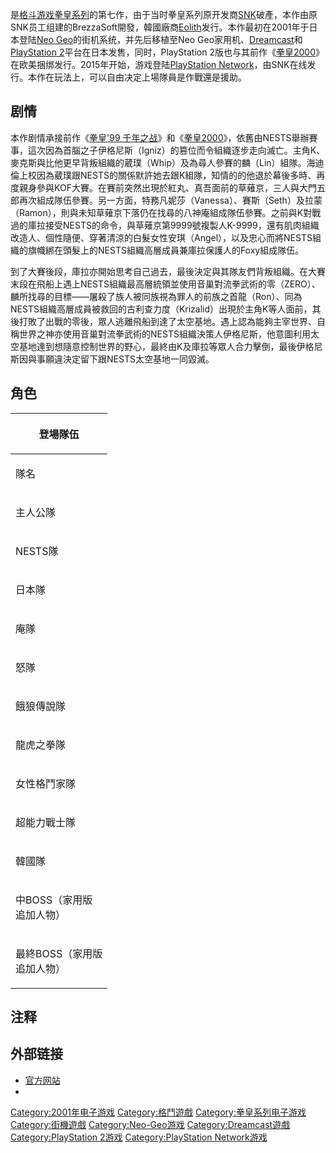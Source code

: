 {{noteTA
|G1=Games
}}
{{unreferenced|time=2016-06-26T13:30:52+00:00}}
{{Infobox VG
| title = 拳皇2001
| japanese = ザ・キング・オブ・ファイターズ2001
| english = The King of Fighters 2001
| image = 
| caption = 
| developer = BrezzaSoft
| publisher = [[Eolith|Eolith]]、[[SNK|SNK]]<small>（PSN）</small>
| designer  = 
| release   = '''街机'''<br />{{vgr|NA|2001|JP|2001}}'''Neo Geo'''<br />{{vgr|JP|March 14, 2002}}'''Dreamcast'''<br />{{vgr|JP|December 26, 2002}}'''PlayStation 2'''<br />{{vgr|JP|October 23, 2003}}'''PlayStation Network'''<br/>{{vgr|JP|July 15, 2015}}'''Nintendo Switch'''{{vgr|WW|September 27, 2018}}
| series = [[拳皇系列|拳皇系列]]
| genre = [[格斗游戏|格斗游戏]]
| modes = [[单人电子游戏|单人]]、[[多人电子游戏|多人]]
| cabinet = 直立
| arcade system = [[Neo_Geo|Neo Geo]]
| display       = 
| platforms     = [[街机|街机]]、[[Neo_Geo|Neo Geo]]、[[Dreamcast|Dreamcast]]、[[PlayStation_2|PlayStation 2]]、[[PlayStation_Network|PlayStation Network]]
}}

{{Vgname|拳皇2001|en=The King of Fighters 2001|ja=ザ・キング・オブ・ファイターズ2001}}是[[格斗游戏|格斗游戏]][[拳皇系列|拳皇系列]]的第七作，由于当时拳皇系列原开发商[[SNK|SNK]]破產，本作由原SNK员工组建的BrezzaSoft開發，韓國廠商[[Eolith|Eolith]]发行。本作最初在2001年于日本登陆[[Neo_Geo|Neo Geo]]的街机系统，并先后移植至Neo Geo家用机、[[Dreamcast|Dreamcast]]和[[PlayStation_2|PlayStation 2]]平台在日本发售，同时，PlayStation 2版也与其前作《[[拳皇2000|拳皇2000]]》在欧美捆绑发行。2015年开始，游戏登陆[[PlayStation_Network|PlayStation Network]]，由SNK在线发行。本作在玩法上，可以自由决定上場隊員是作戰還是援助。

== 剧情 ==
本作剧情承接前作《[[拳皇'99_千年之战|拳皇'99 千年之战]]》和《[[拳皇2000|拳皇2000]]》，依舊由NESTS舉辦賽事，這次因為首腦之子伊格尼斯（Igniz）的篡位而令組織逐步走向滅亡。主角K、麥克斯與比他更早背叛組織的葳璞（Whip）及為尋人參賽的麟（Lin）組隊。海迪倫上校因為葳璞跟NESTS的關係默許她去跟K組隊，知情的的他退於幕後多時、再度親身參與KOF大賽。在賽前突然出現於紅丸、真吾面前的草薙京，三人與大門五郎再次組成隊伍參賽。另一方面，特務凡妮莎（Vanessa）、賽斯（Seth）及拉蒙（Ramon），則與未知草薙京下落仍在找尋的八神庵組成隊伍參賽。之前與K對戰過的庫拉接受NESTS的命令，與草薙京第9999號複製人K-9999，還有肌肉組織改造人、個性隨便、穿著清涼的白髮女性安琪（Angel），以及忠心而將NESTS組織的旗幟綁在頭髮上的NESTS組織高層成員兼庫拉保護人的Foxy組成隊伍。

到了大賽後段，庫拉亦開始思考自己過去，最後決定與其隊友們背叛組織。在大賽末段在飛船上遇上NESTS組織最高層統領並使用音巢對流拳武術的零（ZERO）、麟所找尋的目標——屠殺了族人被同族視為罪人的前族之首龍（Ron）、同為NESTS組織高層成員被救回的古利查力度（Krizalid）出現於主角K等人面前，其後打敗了出戰的零後，眾人逃離飛船到達了太空基地。遇上認為能夠主宰世界、自稱世界之神亦使用音巢對流拳武術的NESTS組織決策人伊格尼斯，他意圖利用太空基地達到想隨意控制世界的野心，最終由K及庫拉等眾人合力擊倒，最後伊格尼斯因與事願違決定留下跟NESTS太空基地一同毀滅。

== 角色 ==
{{main|拳皇系列角色列表}}

{| class="wikitable" style="text-align:center"
|-
! colspan="5"|登場隊伍
|-
! 隊名 !! colspan="4"|成員
|-
! 主人公隊
| K´（K DASH） || 麥斯瑪（MAXIMA） || 葳莆（WHIP） || 麟（LIN）
|-
! NESTS隊
| 古娜・戴雅門度（KULA DIAMOND） || 霍斯（FOXY） || K-9999（K FOUR NINE） || 安琪兒（ANGEL）
|-
! 日本隊
| 草薙 京（KYO KUSANAGI） || 二階堂 紅丸（BENIMARU NIKADO） || 大門 五郎（GORO DAIMON） || 矢吹 真吾（SHINGO YABUKI）
|-
! 庵隊
| 八神 庵（IORI YAGAMI） || 芭妮莎（VANESSA） || 賽斯（SETH） || 羅門（RAMON）
|-
! 怒隊
| 莉安娜・海頓（LEONA HEIDERN） || 拉爾夫・鍾斯（RALF JONES） || 克拉克・史超（CLARK STEEL） || 海頓（HEIDERN）
|-
! 餓狼傳說隊
| 泰利・波格（TERRY BOGARD） || 安迪・波格（ANDY BOGARD） || 東丈（JOE HIGASHI） || 布魯・瑪莉（BLUE MARY）
|-
! 龍虎之拳隊
| 坂崎 獠（RYO SAKAZAKI） || 羅拔・嘉西亞（ROBERT GARCIA） || 坂崎 百合（YURI SAKAZAKI） || 坂崎 琢磨（TAKUMA SAKAZAKI）
|-
! 女性格鬥家隊
| 瓊（KING） || 不知火 舞（MAI SHIRANUI） || 李香緋（XIANGFEI LEE） || 四條 雛子（HINAKO SHIJOU）
|-
! 超能力戰士隊
| 麻宮 雅典娜（ATHENA ASAMIYA） || 椎拳崇（SIE KENSOU） || 鎮元齋（CHIN GENTSAI） || 包（BAO）
|-
! 韓國隊
| 金甲喚（KIM KAPHWAN） || 陳國漢（CHANG KOEHAN） || 蔡寶奇（CHOI BOUNGE） || 李梅（MAY LEE）
|-
! 中BOSS（家用版<br/>追加人物）
| colspan="4"| 零（ORIGINAL.ZERO）<ref>選取後包含専屬Strikers自成一支隊伍、不能跟其他人物個別組隊</ref> <br />専屬Strikers：零的黑獅子（GLAUGAN）<br />龍（RON）<br />古利查力度（KRIZALID）
|-
! 最終BOSS（家用版<br/>追加人物）
| colspan="4"| 伊格尼斯（IGNIZ）<ref>選取後直接成為單人隊伍、不能跟其他人物個別組隊</ref>
|}

== 注释 ==
{{reflist}}

== 外部链接 ==
*[http://game.snkplaymore.co.jp/official/kof2001/kof2001_top.html 官方网站] {{Wayback|url=http://game.snkplaymore.co.jp/official/kof2001/kof2001_top.html |date=20160423083340 }} {{ja}}
*{{moby game|id=/king-of-fighters-2001|name=《拳皇2001》}}

{{拳皇系列}}

[[Category:2001年电子游戏|Category:2001年电子游戏]]
[[Category:格鬥遊戲|Category:格鬥遊戲]]
[[Category:拳皇系列电子游戏|Category:拳皇系列电子游戏]]
[[Category:街機遊戲|Category:街機遊戲]]
[[Category:Neo-Geo游戏|Category:Neo-Geo游戏]]
[[Category:Dreamcast遊戲|Category:Dreamcast遊戲]]
[[Category:PlayStation_2游戏|Category:PlayStation 2游戏]]
[[Category:PlayStation_Network游戏|Category:PlayStation Network游戏]]